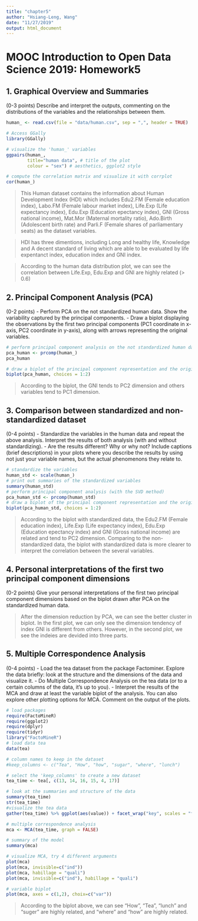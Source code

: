```yaml
---
title: "chapter5"
author: "Hsiang-Leng, Wang"
date: "11/27/2019"
output: html_document
---
```


# MOOC Introduction to Open Data Science 2019: Homework5
## 1. Graphical Overview and Summaries 
(0-3 points)
Describe and interpret the outputs, commenting on the distributions of the variables and the relationships between them.
```r
human_ <- read.csv(file = "data/human.csv", sep = ",", header = TRUE)

# Access GGally
library(GGally)

# visualize the 'human_' variables
ggpairs(human_,
        title="human data", # title of the plot
        colour = "sex") # aesthetics, ggplot2 style

# compute the correlation matrix and visualize it with corrplot
cor(human_)
```
> This Human dataset contains the information about Human Development Index (HDI) which includes Edu2.FM (Female education index), Labo.FM (Female labour market index), Life.Exp (Life expectancy index), Edu.Exp (Education epectancy index), GNI (Gross national income), Mat.Mor (Maternal mortality ratio), Ado.Birth (Adolescent birth rate) and Parli.F (Female shares of parliamentary seats) as the dataset variables.

> HDI has three dimentions, including Long and healthy life, Knowledge and A decent standard of living which are able to be evaluated by life expentanct index, education index and GNI index.

> According to the human data distribution plot, we can see the correlation between Life.Exp, Edu.Exp and GNI are highly related (> 0.6)

## 2. Principal Component Analysis (PCA)
(0-2 points)
- Perform PCA on the not standardized human data. Show the variability captured by the principal components. 
- Draw a biplot displaying the observations by the first two principal components (PC1 coordinate in x-axis, PC2 coordinate in y-axis), along with arrows representing the original variables. 
```r
# perform principal component analysis on the not standardized human data
pca_human <- prcomp(human_)
pca_human
```

```r
# draw a biplot of the principal component representation and the original variables
biplot(pca_human, choices = 1:2)
```

> According to the biplot, the GNI tends to PC2 dimension and others variables tend to PC1 dimension.

## 3. Comparison between standardized and non-standardized dataset
(0-4 points)
- Standardize the variables in the human data and repeat the above analysis. Interpret the results of both analysis (with and without standardizing). 
- Are the results different? Why or why not? Include captions (brief descriptions) in your plots where you describe the results by using not just your variable names, but the actual phenomenons they relate to. 
```r
# standardize the variables
human_std <- scale(human_)
# print out summaries of the standardized variables
summary(human_std)
# perform principal component analysis (with the SVD method)
pca_human_std <- prcomp(human_std)
# draw a biplot of the principal component representation and the original variables
biplot(pca_human_std, choices = 1:2)
```

> According to the biplot with standardized data, the Edu2.FM (Female education index), Life.Exp (Life expectancy index), Edu.Exp (Education epectancy index) and GNI (Gross national income) are related and tend to PC2 dimension. Comparing to the non-standardized data, the biplot with standardized data is more clearer to interpret the correlation between the several variables.

## 4. Personal interpretations of the first two principal component dimensions
(0-2 points)
Give your personal interpretations of the first two principal component dimensions based on the biplot drawn after PCA on the standardized human data. 

> After the dimension reduction by PCA, we can see the better cluster in biplot. In the first plot, we can only see the dimension tendency of index GNI is different from others. However, in the second plot, we see the indeies are devided into three parts.

## 5. Multiple Correspondence Analysis
(0-4 points)
- Load the tea dataset from the package Factominer. Explore the data briefly: look at the structure and the dimensions of the data and visualize it. 
- Do Multiple Correspondence Analysis on the tea data (or to a certain columns of the data, it’s up to you). 
- Interpret the results of the MCA and draw at least the variable biplot of the analysis. You can also explore other plotting options for MCA. Comment on the output of the plots.

```r
# load packages
require(FactoMineR)
require(ggplot2)
require(dplyr)
require(tidyr)
library("FactoMineR")
# load data tea
data(tea)

# column names to keep in the dataset
#keep_columns <- c("Tea", "How", "how", "sugar", "where", "lunch")

# select the 'keep_columns' to create a new dataset
tea_time <- tea[, c(13, 14, 16, 15, 4, 17)]

# look at the summaries and structure of the data
summary(tea_time)
str(tea_time)
#visualize the tea data
gather(tea_time) %>% ggplot(aes(value)) + facet_wrap("key", scales = "free") + geom_bar() + theme(axis.text.x = element_text(angle = 45, hjust = 1, size = 8))

```

```r
# multiple correspondence analysis
mca <- MCA(tea_time, graph = FALSE)

# summary of the model
summary(mca)

# visualize MCA, try 4 different arguments
plot(mca)
plot(mca, invisible=c("ind"))
plot(mca, habillage = "quali")
plot(mca, invisible=c("ind"), habillage = "quali")
```

```r
# variable biplot
plot(mca, axes = c(1,2), choix=c("var"))
```

> According to the biplot above, we can see "How", "Tea", "lunch" and "suger" are highly related, and "where" and "how" are highly related.
